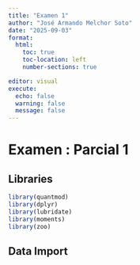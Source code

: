 ```yaml
---
title: "Examen 1"
author: "José Armando Melchor Soto"
date: "2025-09-03"
format: 
  html:
    toc: true       
    toc-location: left   
    number-sections: true  

editor: visual
execute:
  echo: false     
  warning: false  
  message: false  
---
```


# Examen : Parcial 1

## Libraries

```r
library(quantmod)
library(dplyr)
library(lubridate)
library(moments)
library(zoo)
```

## Data Import 

```r

```

